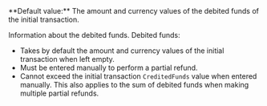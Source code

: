 
  

  
<ResponseField name="DebitedFunds" type="object">  
**Default value:** The amount and currency values of the debited funds of the initial transaction.

Information about the debited funds. Debited funds:  
- Takes by default the amount and currency values of the initial transaction when left empty.  
- Must be entered manually to perform a partial refund.  
- Cannot exceed the initial transaction `CreditedFunds` value when entered manually. This also applies to the sum of debited funds when making multiple partial refunds.   

<Expandable title="properties">  
<Amount2Response />  
<Currency12Response />  
  

</Expandable> 
</ResponseField>